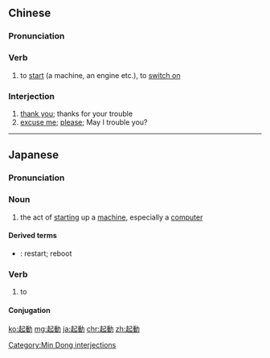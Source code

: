 {{also|起动}}
==Chinese==
{{zh-forms|s=起动}}

===Pronunciation===
{{zh-pron
|m=qǐdòng
|c=hei2 dung6
|mn=khí-tāng/khí-tōng
|md=kī-dâe̤ng
|mda=Cdo_do_me_a_favor.ogg
|cat=v
}}

===Verb===
{{zh-verb}}

# to [[start]] (a machine, an engine etc.), to [[switch on]]

===Interjection===
{{zh-interj}} {{lb|zh|Min Dong}}

# [[thank you]]; thanks for your trouble
# [[excuse me]]; [[please]]; May I trouble you?

[[Category:Min Dong interjections]]

----

==Japanese==
{{ja-kanjitab|き|どう|yomi=o}}

===Pronunciation===
{{ja-pron|きどう|y=o}}

===Noun===
{{ja-noun|きどう}}

# the act of [[start]]ing up a [[machine]], especially a [[computer]]

====Derived terms====
* {{ja-r|再起動|さいきどう}}: restart; reboot

===Verb===
{{ja-verb-suru|tr=both|きどう}}

# to {{l|en|start|id=to initiate a vehicle or machine}}

====Conjugation====
{{ja-suru|きどう}}

[[ko:起動]]
[[mg:起動]]
[[ja:起動]]
[[chr:起動]]
[[zh:起動]]